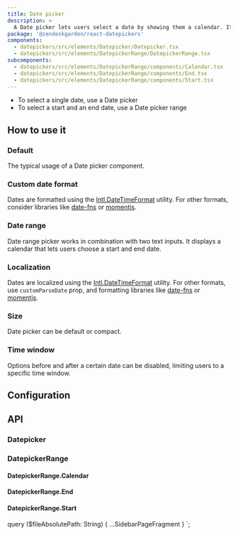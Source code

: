 ```yaml
---
title: Date picker
description: >
  A Date picker lets users select a date by showing them a calendar. It works in combination with a text input.
package: '@zendeskgarden/react-datepickers'
components:
  - datepickers/src/elements/Datepicker/Datepicker.tsx
  - datepickers/src/elements/DatepickerRange/DatepickerRange.tsx
subcomponents:
  - datepickers/src/elements/DatepickerRange/components/Calendar.tsx
  - datepickers/src/elements/DatepickerRange/components/End.tsx
  - datepickers/src/elements/DatepickerRange/components/Start.tsx
---
```


<Usage>
  <Use>
    <ul>
      <li>To select a single date, use a Date picker</li>
      <li>To select a start and an end date, use a Date picker range</li>
    </ul>
  </Use>
</Usage>

## How to use it

### Default

The typical usage of a Date picker component.


<CodeExample code={DefaultCode}>
  <Default />
</CodeExample>

### Custom date format

Dates are formatted using the
[Intl.DateTimeFormat](https://developer.mozilla.org/en-US/docs/Web/JavaScript/Reference/Global_Objects/DateTimeFormat)
utility. For other formats, consider libraries like
[date-fns](https://date-fns.org/) or [momentjs](https://momentjs.com/).


<CodeExample code={CustomCode}>
  <Custom />
</CodeExample>

### Date range

Date range picker works in combination with two text inputs. It displays a
calendar that lets users choose a start and end date.


<CodeExample code={RangeCode}>
  <Range />
</CodeExample>

### Localization

Dates are localized using the
[Intl.DateTimeFormat](https://developer.mozilla.org/en-US/docs/Web/JavaScript/Reference/Global_Objects/DateTimeFormat)
utility. For other formats, use `customParseDate` prop, and formatting libraries
like [date-fns](https://date-fns.org/) or [momentjs](https://momentjs.com/).


<CodeExample code={LocalizationCode}>
  <Localization />
</CodeExample>

### Size

Date picker can be default or compact.


<CodeExample code={SizeCode}>
  <Size />
</CodeExample>

### Time window

Options before and after a certain date can be disabled, limiting users to a specific time window.


<CodeExample code={TimeWindowCode}>
  <TimeWindow />
</CodeExample>

## Configuration

<Configuration reactPackage={props.data.mdx.package} components={props.data.mdx.components} />

## API

### Datepicker

<Component components={props.data.mdx.components} componentName="datepicker" />

<PropSheet components={props.data.mdx.components} componentName="datepicker" />

### DatepickerRange

<Component components={props.data.mdx.components} componentName="datepickerRange" />

<PropSheet components={props.data.mdx.components} componentName="datepickerRange" />

#### DatepickerRange.Calendar

<Component components={props.data.mdx.subcomponents} componentName="datepickerRange.calendar" />

<PropSheet components={props.data.mdx.subcomponents} componentName="datepickerRange.calendar" />

#### DatepickerRange.End

<Component components={props.data.mdx.subcomponents} componentName="datepickerRange.end" />

<PropSheet components={props.data.mdx.subcomponents} componentName="datepickerRange.end" />

#### DatepickerRange.Start

<Component components={props.data.mdx.subcomponents} componentName="datepickerRange.start" />

<PropSheet components={props.data.mdx.subcomponents} componentName="datepickerRange.start" />


  query ($fileAbsolutePath: String) {
    ...SidebarPageFragment
  }
`;
